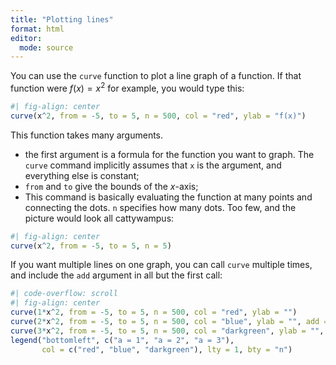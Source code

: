 ```yaml
---
title: "Plotting lines"
format: html
editor: 
  mode: source
---
```


You can use the `curve` function to plot a line graph of a function. If that function were $f(x) = x^2$ for example, you would type this:

```r
#| fig-align: center
curve(x^2, from = -5, to = 5, n = 500, col = "red", ylab = "f(x)")
```

This function takes many arguments. 

- the first argument is a formula for the function you want to graph. The `curve` command implicitly assumes that `x` is the argument, and everything else is constant;
- `from` and `to` give the bounds of the $x$-axis;
- This command is basically evaluating the function at many points and connecting the dots. `n` specifies how many dots. Too few, and the picture would look all cattywampus:

```r
#| fig-align: center
curve(x^2, from = -5, to = 5, n = 5)
```

If you want multiple lines on one graph, you can call `curve` multiple times, and include the `add` argument in all but the first call:

```r
#| code-overflow: scroll
#| fig-align: center
curve(1*x^2, from = -5, to = 5, n = 500, col = "red", ylab = "")
curve(2*x^2, from = -5, to = 5, n = 500, col = "blue", ylab = "", add = TRUE)
curve(3*x^2, from = -5, to = 5, n = 500, col = "darkgreen", ylab = "", add = TRUE)
legend("bottomleft", c("a = 1", "a = 2", "a = 3"), 
       col = c("red", "blue", "darkgreen"), lty = 1, bty = "n")
```